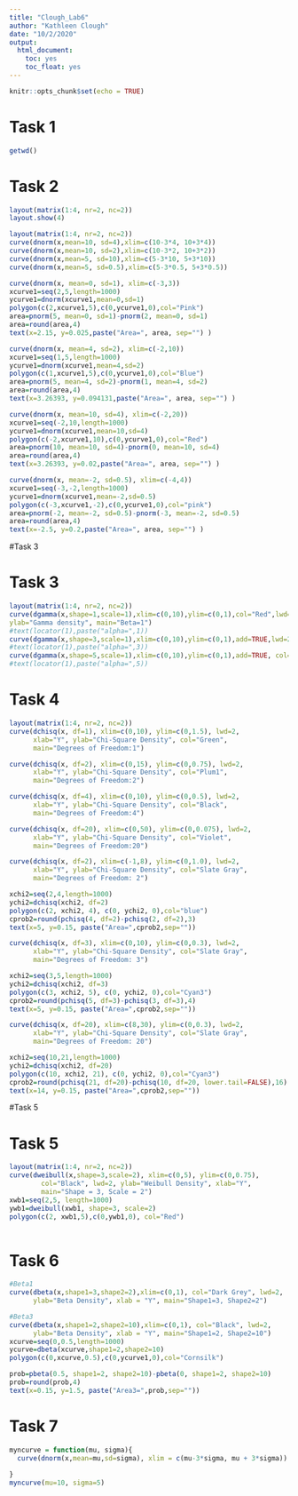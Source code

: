 ```yaml
---
title: "Clough_Lab6"
author: "Kathleen Clough"
date: "10/2/2020"
output: 
  html_document:
    toc: yes
    toc_float: yes
---
```



```r
knitr::opts_chunk$set(echo = TRUE)
```
# Task 1
```r
getwd()
```

# Task 2
```r
layout(matrix(1:4, nr=2, nc=2))
layout.show(4)
```

```r
layout(matrix(1:4, nr=2, nc=2))
curve(dnorm(x,mean=10, sd=4),xlim=c(10-3*4, 10+3*4))
curve(dnorm(x,mean=10, sd=2),xlim=c(10-3*2, 10+3*2))
curve(dnorm(x,mean=5, sd=10),xlim=c(5-3*10, 5+3*10))
curve(dnorm(x,mean=5, sd=0.5),xlim=c(5-3*0.5, 5+3*0.5))
```
```r
curve(dnorm(x, mean=0, sd=1), xlim=c(-3,3))
xcurve1=seq(2,5,length=1000)
ycurve1=dnorm(xcurve1,mean=0,sd=1)
polygon(c(2,xcurve1,5),c(0,ycurve1,0),col="Pink")
area=pnorm(5, mean=0, sd=1)-pnorm(2, mean=0, sd=1)
area=round(area,4)
text(x=2.15, y=0.025,paste("Area=", area, sep="") )
```
```r
curve(dnorm(x, mean=4, sd=2), xlim=c(-2,10))
xcurve1=seq(1,5,length=1000)
ycurve1=dnorm(xcurve1,mean=4,sd=2)
polygon(c(1,xcurve1,5),c(0,ycurve1,0),col="Blue")
area=pnorm(5, mean=4, sd=2)-pnorm(1, mean=4, sd=2)
area=round(area,4)
text(x=3.26393, y=0.094131,paste("Area=", area, sep="") )
```

```r
curve(dnorm(x, mean=10, sd=4), xlim=c(-2,20))
xcurve1=seq(-2,10,length=1000)
ycurve1=dnorm(xcurve1,mean=10,sd=4)
polygon(c(-2,xcurve1,10),c(0,ycurve1,0),col="Red")
area=pnorm(10, mean=10, sd=4)-pnorm(0, mean=10, sd=4)
area=round(area,4)
text(x=3.26393, y=0.02,paste("Area=", area, sep="") )
```
```r
curve(dnorm(x, mean=-2, sd=0.5), xlim=c(-4,4))
xcurve1=seq(-3,-2,length=1000)
ycurve1=dnorm(xcurve1,mean=-2,sd=0.5)
polygon(c(-3,xcurve1,-2),c(0,ycurve1,0),col="pink")
area=pnorm(-2, mean=-2, sd=0.5)-pnorm(-3, mean=-2, sd=0.5)
area=round(area,4)
text(x=-2.5, y=0.2,paste("Area=", area, sep="") )
```
#Task 3

# Task 3

```r
layout(matrix(1:4, nr=2, nc=2))
curve(dgamma(x,shape=1,scale=1),xlim=c(0,10),ylim=c(0,1),col="Red",lwd=2,
ylab="Gamma density", main="Beta=1")
#text(locator(1),paste("alpha=",1))
curve(dgamma(x,shape=3,scale=1),xlim=c(0,10),ylim=c(0,1),add=TRUE,lwd=2)
#text(locator(1),paste("alpha=",3))
curve(dgamma(x,shape=5,scale=1),xlim=c(0,10),ylim=c(0,1),add=TRUE, col="Blue",lwd=2)
#text(locator(1),paste("alpha=",5))
```









# Task 4

```r
layout(matrix(1:4, nr=2, nc=2))
curve(dchisq(x, df=1), xlim=c(0,10), ylim=c(0,1.5), lwd=2,
      xlab="Y", ylab="Chi-Square Density", col="Green",
      main="Degrees of Freedom:1")

curve(dchisq(x, df=2), xlim=c(0,15), ylim=c(0,0.75), lwd=2,
      xlab="Y", ylab="Chi-Square Density", col="Plum1",
      main="Degrees of Freedom:2")

curve(dchisq(x, df=4), xlim=c(0,10), ylim=c(0,0.5), lwd=2,
      xlab="Y", ylab="Chi-Square Density", col="Black",
      main="Degrees of Freedom:4")

curve(dchisq(x, df=20), xlim=c(0,50), ylim=c(0,0.075), lwd=2,
      xlab="Y", ylab="Chi-Square Density", col="Violet",
      main="Degrees of Freedom:20")
```

```r
curve(dchisq(x, df=2), xlim=c(-1,8), ylim=c(0,1.0), lwd=2,
      xlab="Y", ylab="Chi-Square Density", col="Slate Gray",
      main="Degrees of Freedom: 2")

xchi2=seq(2,4,length=1000)
ychi2=dchisq(xchi2, df=2)
polygon(c(2, xchi2, 4), c(0, ychi2, 0),col="blue")
cprob2=round(pchisq(4, df=2)-pchisq(2, df=2),3)
text(x=5, y=0.15, paste("Area=",cprob2,sep=""))
```

```r
curve(dchisq(x, df=3), xlim=c(0,10), ylim=c(0,0.3), lwd=2,
      xlab="Y", ylab="Chi-Square Density", col="Slate Gray",
      main="Degrees of Freedom: 3")

xchi2=seq(3,5,length=1000)
ychi2=dchisq(xchi2, df=3)
polygon(c(3, xchi2, 5), c(0, ychi2, 0),col="Cyan3")
cprob2=round(pchisq(5, df=3)-pchisq(3, df=3),4)
text(x=5, y=0.15, paste("Area=",cprob2,sep=""))
```
```r
curve(dchisq(x, df=20), xlim=c(8,30), ylim=c(0,0.3), lwd=2,
      xlab="Y", ylab="Chi-Square Density", col="Slate Gray",
      main="Degrees of Freedom: 20")

xchi2=seq(10,21,length=1000)
ychi2=dchisq(xchi2, df=20)
polygon(c(10, xchi2, 21), c(0, ychi2, 0),col="Cyan3")
cprob2=round(pchisq(21, df=20)-pchisq(10, df=20, lower.tail=FALSE),16)
text(x=14, y=0.15, paste("Area=",cprob2,sep=""))
```
#Task 5

# Task 5

```r
layout(matrix(1:4, nr=2, nc=2))
curve(dweibull(x,shape=3,scale=2), xlim=c(0,5), ylim=c(0,0.75),
        col="Black", lwd=2, ylab="Weibull Density", xlab="Y",
        main="Shape = 3, Scale = 2")
xwb1=seq(2,5, length=1000)
ywb1=dweibull(xwb1, shape=3, scale=2)
polygon(c(2, xwb1,5),c(0,ywb1,0), col="Red")
                                                    
```

# Task 6 

```r
#Beta1
curve(dbeta(x,shape1=3,shape2=2),xlim=c(0,1), col="Dark Grey", lwd=2,
      ylab="Beta Density", xlab = "Y", main="Shape1=3, Shape2=2")
```

```r
#Beta3
curve(dbeta(x,shape1=2,shape2=10),xlim=c(0,1), col="Black", lwd=2,
      ylab="Beta Density", xlab = "Y", main="Shape1=2, Shape2=10")
xcurve=seq(0,0.5,length=1000)
ycurve=dbeta(xcurve,shape1=2,shape2=10)
polygon(c(0,xcurve,0.5),c(0,ycurve1,0),col="Cornsilk")

prob=pbeta(0.5, shape1=2, shape2=10)-pbeta(0, shape1=2, shape2=10)
prob=round(prob,4)
text(x=0.15, y=1.5, paste("Area3=",prob,sep=""))
```


# Task 7
```r
myncurve = function(mu, sigma){
  curve(dnorm(x,mean=mu,sd=sigma), xlim = c(mu-3*sigma, mu + 3*sigma))
  
}
myncurve(mu=10, sigma=5)
```

